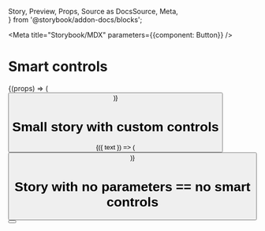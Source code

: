   Story,
  Preview,
  Props,
  Source as DocsSource,
  Meta,  
} from '@storybook/addon-docs/blocks';


<Meta title="Storybook/MDX" parameters={{component: Button}} />

# Smart controls

<ComponentSource of={Button} title='Component source' />

<Story id="." />

<BlockContextProvider>
  <StorySource id="." />
</BlockContextProvider>

<Props of={Button} />


<Preview>
  <Story name="smart story">
    {(props) => (
      <Button label="default" {...props}/>
    )}  
  </Story>
</Preview>


# Small story with custom controls

<Preview>
  <Story name="small story" 
    controls={{
      text: {type: 'text', value: 'Hello'},
    }}
    >
    {({ text }) => (
      <Button label={text}/>
    )}  
  </Story>
</Preview>

<BlockContextProvider>
  <ControlsTable name="small story" />
</BlockContextProvider>  

# Story with no parameters == no smart controls

<Preview>
  <Story name="no controls" parameters={{ addonControls: { smart: false }}}>
      <Button label="Hello"/>
  </Story>
</Preview>

